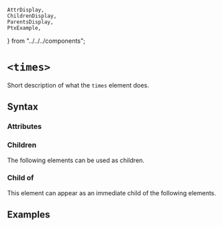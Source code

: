     AttrDisplay,
    ChildrenDisplay,
    ParentsDisplay,
    PtxExample,
} from "../../../components";

# `<times>`

Short description of what the `times` element does.

## Syntax

### Attributes

<AttrDisplay name="times" />

### Children

The following elements can be used as children.

<ChildrenDisplay name="times" />

### Child of

This element can appear as an immediate child of the following elements.

<ParentsDisplay name="times" />

## Examples

    